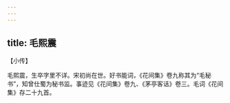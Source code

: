```yaml
---
---
---
```

title: 毛熙震
---







【小传】


毛熙震，生卒字里不详。宋初尚在世。好书能词，《花间集》卷九称其为“毛秘书”，知曾仕蜀为秘书监。事迹见《花间集》卷九、《茅亭客话》卷三。毛词《花间集》存二十九首。
